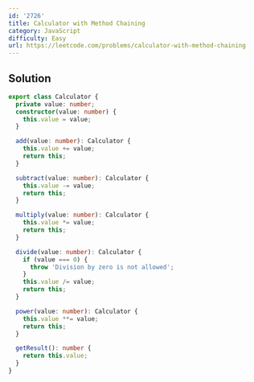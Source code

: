 ```yaml
---
id: '2726'
title: Calculator with Method Chaining
category: JavaScript
difficulty: Easy
url: https://leetcode.com/problems/calculator-with-method-chaining
---
```


## Solution

```typescript filename="solution.ts" copy
export class Calculator {
  private value: number;
  constructor(value: number) {
    this.value = value;
  }

  add(value: number): Calculator {
    this.value += value;
    return this;
  }

  subtract(value: number): Calculator {
    this.value -= value;
    return this;
  }

  multiply(value: number): Calculator {
    this.value *= value;
    return this;
  }

  divide(value: number): Calculator {
    if (value === 0) {
      throw 'Division by zero is not allowed';
    }
    this.value /= value;
    return this;
  }

  power(value: number): Calculator {
    this.value **= value;
    return this;
  }

  getResult(): number {
    return this.value;
  }
}
```
